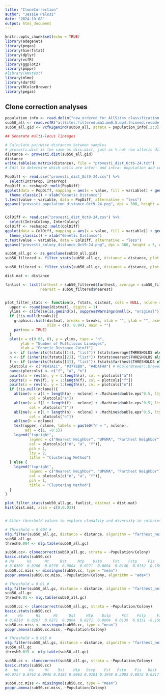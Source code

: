 ```yaml
---
title: "CloneCorrection"
author: "Jessie Pelosi"
date: "2024-10-08"
output: html_document
---
```


```r
knitr::opts_chunk$set(echo = TRUE)
library(adegenet)
library(pegas)
library(hierfstat)
library(dplyr)
library(vcfR)
library(ggplot2)
library(poppr)
#library(HWxtest)
library(nlme)
library(dartR)
library(RColorBrewer)
library(pegas)
```

## Clone correction analyses

```r
population_info <- read.delim("new_ordered_for_AllSites_classification.txt")
sub50_all <- read.vcfR("allSites.filtered.ma1.mm0.5.dp4.thinned.recode.vcf")
sub50_all.gid <- vcfR2genind(sub50_all, strata = population_info[,2:3], return.alleles = T)

## Generate multi-locus lineages 

# Calculate pairwise distances between samples  
# provesti.dist is the same as diss.dist, just as % not raw allelic differences 
distance <- provesti.dist(sub50_all.gid)
distance
write.table(as.matrix(distance), file = "provesti_dist_Oct6-24.txt")
# Edit to determine which cells are inter- and intra- population and colony distances! 

PopDiff <- read.csv("provesti_dist_Oct9-24.csv") %>% 
  select(IntraPop, InterPop)
PopDiff <- reshape2::melt(PopDiff)
ggplot(data = PopDiff, mapping = aes(x = value, fill = variable)) + geom_density(alpha = 0.5, position = "identity") +
  theme_classic() + xlab("Genetic Distance")
t.test(value ~ variable, data = PopDiff, alternative = "less")
ggsave("provesti_population_distance-Oct9-24.png", dpi = 300, height = 5, width =7)


ColDiff <- read.csv("provesti_dist_Oct9-24.csv") %>% 
  select(IntraColony, InterColony)
ColDiff <- reshape2::melt(ColDiff)
ggplot(data = ColDiff, mapping = aes(x = value, fill = variable)) + geom_density(alpha = 0.5, position = "identity") +
  theme_classic() + xlab("Genetic Distance")
t.test(value ~ variable, data = ColDiff, alternative = "less")
ggsave("provesti_colony_distance_Oct9-24.png", dpi = 300, height = 5, width =7)

sub50_all.gc <- as.genclone(sub50_all.gid)
sub50_filtered <- filter_stats(sub50_all.gc, distance = distance, plot = TRUE, missing = "mean")

sub50_filtered <- filter_stats(sub50_all.gc, distance = distance, plot = TRUE, hist = "scott")

dist.mat <- distance

fanlist <- list(farthest = sub50_filtered$farthest, average = sub50_filtered$average, 
                nearest = sub50_filtered$nearest)


plot_filter_stats <- function(x, fstats, distmat, cols = NULL, nclone = NULL, breaks = NULL){
  upper <- round(max(distmat), digits = 1)
  ylims <- c(ifelse(is.genind(x), suppressWarnings(nmll(x, "original")), nInd(x)), 1)
  if (!is.null(breaks)){
    graphics::hist(distmat, breaks = breaks, xlab = "", ylab = "", axes = FALSE,
                   xlim = c(0, 0.04), main = "")
    par(new = TRUE)
  }
  plot(x = c(0.03, 0), y = ylims, type = "n",
       ylab = "Number of Multilocus Lineages",
       xlab = "Genetic Distance Cutoff")
  a <- if (inherits(fstats[[1]], "list")) fstats$average$THRESHOLDS else fstats$average
  n <- if (inherits(fstats[[2]], "list")) fstats$nearest$THRESHOLDS else fstats$nearest
  f <- if (inherits(fstats[[3]], "list")) fstats$farthest$THRESHOLDS else fstats$farthest
  plotcols <- c("#E41A1C", "#377EB8", "#4DAF4A") # RColorBrewer::brewer.pal(3, "Set1")
  names(plotcols) <- c("f", "a", "n")
  points(x = rev(a), y = 1:length(a), col = plotcols["a"])
  points(x = rev(f), y = 1:length(f), col = plotcols["f"])
  points(x = rev(n), y = 1:length(n), col = plotcols["n"])
  if (!is.null(nclone)){
    abline(v = a[1 + length(a) - nclone] + .Machine$double.eps^0.5, lty = 2,
           col = plotcols["a"])
    abline(v = f[1 + length(f) - nclone] + .Machine$double.eps^0.5, lty = 2, 
           col = plotcols["f"])
    abline(v = n[1 + length(n) - nclone] + .Machine$double.eps^0.5, lty = 2, 
           col = plotcols["n"])
    abline(h = nclone)
    text(upper, nclone, labels = paste0("n = ", nclone), 
         adj = c(1, -0.5))
    legend("topright", 
           legend = c("Nearest Neighbor", "UPGMA", "Farthest Neighbor"), 
           col = plotcols[c("n", "a", "f")], 
           pch = 1, 
           lty = 2,
           title = "Clustering Method")
  } else {
    legend("topright", 
           legend = c("Nearest Neighbor", "UPGMA", "Farthest Neighbor"), 
           col = plotcols[c("n", "a", "f")], 
           pch = 1, 
           title = "Clustering Method")    
  }
}

plot_filter_stats(sub50_all.gc, fanlist, distmat = dist.mat)
hist(dist.mat, xlim = c(0,0.03))


# Alter threshold values to explore clonality and diversity in colonies 

# Threshold = 0.004 #
mlg.filter(sub50_all.gc, distance = distance, algorithm = "farthest_neighbor") <- 0.004
sub50_all.gc
thresh0.004 <- mlg.table(sub50_all.gc)

sub50.cc<- clonecorrect(sub50_all.gc, strata = ~Population/Colony)
basic.stats(sub50.cc)
# Ho      Hs      Ht     Dst     Htp    Dstp     Fst    Fstp     Fis    Dest 
# 0.0309  0.0266  0.0270  0.0004  0.0271  0.0004  0.0140  0.0152 -0.1594  0.0004 
sub50.cc.miss <- missingno(sub50.cc, type = "mean")
poppr.amova(sub50.cc.miss, ~Population/Colony, algorithm = "ade4")

# Threshold = 0.01 #
mlg.filter(sub50_all.gc, distance = distance, algorithm = "farthest_neighbor") <- 0.01
sub50_all.gc
thresh0.01 <- mlg.table(sub50_all.gc)

sub50.cc <- clonecorrect(sub50_all.gc, strata = ~Population/Colony)
basic.stats(sub50.cc)
#     Ho      Hs      Ht     Dst     Htp    Dstp     Fst    Fstp     Fis    Dest 
# 0.0310  0.0267  0.0271  0.0004  0.0271  0.0004  0.0139  0.0151 -0.1599  0.0004 
sub50.cc.miss <- missingno(sub50.cc, type = "mean")
poppr.amova(sub50.cc.miss, ~Population/Colony)

# Threshold = 0.015 #
mlg.filter(sub50_all.gc, distance = distance, algorithm = "farthest_neighbor") <- 0.015
sub50_all.gc
thresh0.015 <- mlg.table(sub50_all.gc)

sub50.cc <- clonecorrect(sub50_all.gc, strata = ~Population/Colony)
basic.stats(sub50.cc)
#   Ho     Hs     Ht    Dst    Htp   Dstp    Fst   Fstp    Fis   Dest 
#0.0757 0.0762 0.0946 0.0184 0.0963 0.0201 0.1948 0.2083 0.0072 0.0217 

sub50.cc.miss <- missingno(sub50.cc, type = "mean")
poppr.amova(sub50.cc.miss, ~Population/Colony)

```
